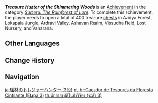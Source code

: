 {{Achievement Infobox
|title        = Treasure Hunter of the Shimmering Woods
|id           = 80170
|order id     = 170
|category     = Sumeru: The Rainforest of Lore
|description  = Open a total of 400 treasure [[chests]] in [[Avidya Forest]], [[Lokapala Jungle]], [[Ardravi Valley]], [[Ashavan Realm]], [[Vissudha Field]], [[Lost Nursery]], and [[Vanarana (Area)]].
|requirements = 
|set          = Treasure Hunter of the Shimmering Woods
|tier         = 3
|tiers_total  = 3
|primogems    = 20
|tracking     = Tracks the amount of chests opened.
|topic        = Chests
|hidden       = 
|type         = 
}}
'''''Treasure Hunter of the Shimmering Woods''''' is an [[Achievement]] in the category ''[[Sumeru: The Rainforest of Lore]]''. To complete this achievement, the player needs to open a total of 400 treasure [[chests]] in Avidya Forest, Lokapala Jungle, Ardravi Valley, Ashavan Realm, Vissudha Field, Lost Nursery, and Vanarana.
<!--
==Gameplay Notes==

==Trivia==

==Video Guides==
{{EVT
|video1   = 
|caption1 = 
}}
-->
==Other Languages==
{{Other Languages|Transclude=Treasure Hunter of the Shimmering Woods}}

==Change History==
{{Change History|3.0}}
<!--
==References==
{{Reflist}}
-->
==Navigation==
{{Achievement Navbox}}

[[ja:瑶林のトレジャーハンター (3段)]]
[[pt-br:Caçador de Tesouros da Floresta Cintilante (Etapa 3)]]
[[th:นักล่าสมบัติในป่าวิจิตร (ระดับ 3)]]